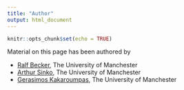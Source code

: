 ```yaml
---
title: "Author"
output: html_document
---
```


```r
knitr::opts_chunk$set(echo = TRUE)
```

Material on this page has been authored by

* [Ralf Becker](https://datasquad.github.io/ralffbecker/index.html), The University of Manchester
* [Arthur Sinko](https://research.manchester.ac.uk/en/persons/arthur-sinko), The University of Manchester
* [Gerasimos Kakaroumpas](https://www.linkedin.com/in/gerasimos-kakaroumpas/?originalSubdomain=uk), The University of Manchester
